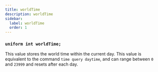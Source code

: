 ```yaml
---
title: worldTime
description: worldTime
sidebar:
  label: worldTime
  order: 1
---
```


### `uniform int worldTime;`

This value stores the world time within the current day. This value is equivalent to the command `time query daytime`, and can range between `0` and `23999` and resets after each day.